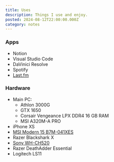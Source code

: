 ```yaml
---
title: Uses
description: Things I use and enjoy.
posted: 2024-08-12T22:00:00.000Z
category: notes
---
```


### Apps

* Notion
* Visual Studio Code
* DaVinici Resolve
* Spotify
* [Last.fm](https://www.last.fm/user/hizer00 "hizer00's Last.fm")

### Hardware

* Main PC:
  * Athlon 3000G
  * GTX 1650
  * Corsair Vengeance LPX DDR4 16 GB RAM
  * MSI A320M-A PRO
* iPhone XS
* [MSI Modern 15 B7M-041XES](https://www.msi.com/Business-Productivity/Modern-15-B7X "MSI Modern 15 B7X Official Webpage")
* Razer Blackshark X
* [Sony WH-CH520](https://www.sony.es/headphones/products/wh-ch520 "Sony WH-CH520 Official Webpage")
* Razer DeathAdder Essential
* Logitech LS11
